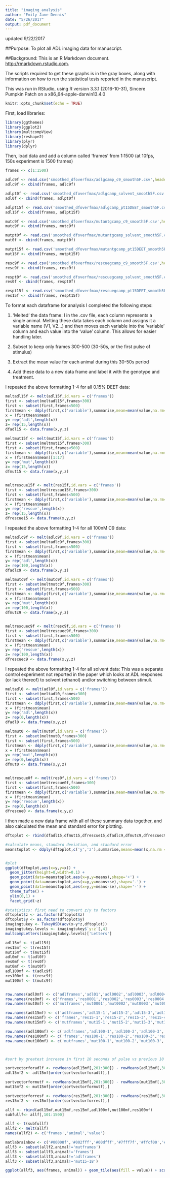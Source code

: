 ```yaml
---
title: "imaging_analysis"
author: "Emily Jane Dennis"
date: "5/26/2017"
output: pdf_document
---
```


updated 9/22/2017


##Purpose:
To plot all ADL imaging data for manuscript.

##Background:
This is an R Markdown document.  <http://rmarkdown.rstudio.com>.

The scripts required to get these graphs is in the gray boxes, along with information on how to run the statistical tests reported in the manuscript.

This was run in RStudio, using R version 3.3.1 (2016-10-31), Sincere Pumpkin Patch on a x86_64-apple-darwin13.4.0

```r
knitr::opts_chunk$set(echo = TRUE)
```

First, load libraries:
```r
library(ggthemes)
library(ggplot2)
library(multcompView)
library(reshape2)
library(plyr)
library(dplyr)
```

Then, load data and add a column called 'frames' from 1:1500 (at 10fps, 150s experiment is 1500 frames)
```r

frames <- c(1:1500)

adlc9f <- read.csv('smoothed_dfoverfmax/adlgcamp_c9_smooth5F.csv',header=FALSE)
adlc9f <- cbind(frames, adlc9f)

adlpt0f <- read.csv('smoothed_dfoverfmax/adlgcamp_solvent_smooth5F.csv',header=FALSE)
adl0f <- cbind(frames, adlpt0f)

adlpt15f <- read.csv('smoothed_dfoverfmax/adlgcamp_pt15DEET_smooth5F.csv',header=FALSE)
adl15f <- cbind(frames, adlpt15f)

mutc9f <- read.csv('smoothed_dfoverfmax/mutantgcamp_c9_smooth5F.csv',header=FALSE)
mutc9f <- cbind(frames, mutc9f)

mutpt0f <- read.csv('smoothed_dfoverfmax/mutantgcamp_solvent_smooth5F.csv',header=FALSE)
mut0f <- cbind(frames, mutpt0f)

mutpt15f <- read.csv('smoothed_dfoverfmax/mutantgcamp_pt15DEET_smooth5F.csv',header=FALSE)
mut15f <- cbind(frames, mutpt15f)

resc9f <- read.csv('smoothed_dfoverfmax/rescuegcamp_c9_smooth5F.csv',header=FALSE)
resc9f <- cbind(frames, resc9f)

respt0f <- read.csv('smoothed_dfoverfmax/rescuegcamp_solvent_smooth5F.csv',header=FALSE)
res0f <- cbind(frames, respt0f)

respt15f <- read.csv('smoothed_dfoverfmax/rescuegcamp_pt15DEET_smooth5F.csv',header=FALSE)
res15f <- cbind(frames, respt15f)


```

To format each dataframe for analysis I completed the following steps:

  1. 'Melted' the data frame: I in the .csv file, each column represents a single animal. Melting these data takes each column and assigns it a variable name (V1, V2...) and then moves each variable into the 'variable' column and each value into the 'value' column. This allows for easier handling later.
  
  2. Subset to keep only frames 300-500 (30-50s, or the first pulse of stimulus)
  
  3. Extract the mean value for each animal during this 30-50s period
  
  4. Add these data to a new data frame and label it with the genotype and treatment.
  
I repeated the above formatting 1-4 for all 0.15% DEET data:
```r
meltadl15f <- melt(adl15f,id.vars = c('frames'))
first <- subset(meltadl15f,frames>300)
first <- subset(first,frames<500)
firstmean <- ddply(first,c('variable'),summarise,mean=mean(value,na.rm=TRUE))
x = (firstmean$mean)
y= rep('adl',length(x))
z= rep(15,length(x))
dfadl15 <- data.frame(x,y,z)

meltmut15f <- melt(mut15f,id.vars = c('frames'))
first <- subset(meltmut15f,frames>300)
first <- subset(first,frames<500)
firstmean <- ddply(first,c('variable'),summarise,mean=mean(value,na.rm=TRUE))
x = (firstmean$mean)[1:17]
y= rep('mut',length(x))
z= rep(15,length(x))
dfmut15 <- data.frame(x,y,z)


meltrescue15f <- melt(res15f,id.vars = c('frames'))
first <- subset(meltrescue15f,frames>300)
first <- subset(first,frames<500)
firstmean <- ddply(first,c('variable'),summarise,mean=mean(value,na.rm=TRUE))
x = (firstmean$mean)
y= rep('rescue',length(x))
z= rep(15,length(x))
dfrescue15 <- data.frame(x,y,z)

```

I repeated the above formatting 1-4 for all 100nM C9 data:
```r
meltadlc9f <- melt(adlc9f,id.vars = c('frames'))
first <- subset(meltadlc9f,frames>300)
first <- subset(first,frames<500)
firstmean <- ddply(first,c('variable'),summarise,mean=mean(value,na.rm=TRUE))
x = (firstmean$mean)
y= rep('adl',length(x))
z= rep(100,length(x))
dfadlc9 <- data.frame(x,y,z)

meltmutc9f <- melt(mutc9f,id.vars = c('frames'))
first <- subset(meltmutc9f,frames>300)
first <- subset(first,frames<500)
firstmean <- ddply(first,c('variable'),summarise,mean=mean(value,na.rm=TRUE))
x = (firstmean$mean)
y= rep('mut',length(x))
z= rep(100,length(x))
dfmutc9 <- data.frame(x,y,z)


meltrescuec9f <- melt(resc9f,id.vars = c('frames'))
first <- subset(meltrescuec9f,frames>300)
first <- subset(first,frames<500)
firstmean <- ddply(first,c('variable'),summarise,mean=mean(value,na.rm=TRUE))
x = (firstmean$mean)
y= rep('rescue',length(x))
z= rep(100,length(x))
dfrescuec9 <- data.frame(x,y,z)

```


I repeated the above formatting 1-4 for all solvent data:
This was a separate control experiment not reported in the paper which looks at ADL responses (or lack thereof) to solvent (ethanol) and/or  switching between stimuli.
```r

meltadl0 <- melt(adl0f,id.vars = c('frames'))
first <- subset(meltadl0,frames>300)
first <- subset(first,frames<500)
firstmean <- ddply(first,c('variable'),summarise,mean=mean(value,na.rm=TRUE))
x = (firstmean$mean)
y= rep('adl',length(x))
z= rep(0,length(x))
dfadl0 <- data.frame(x,y,z)

meltmut0 <- melt(mut0f,id.vars = c('frames'))
first <- subset(meltmut0,frames>300)
first <- subset(first,frames<500)
firstmean <- ddply(first,c('variable'),summarise,mean=mean(value,na.rm=TRUE))
x = (firstmean$mean)
y= rep('mut',length(x))
z= rep(0,length(x))
dfmut0 <- data.frame(x,y,z)


meltrescue0f <- melt(res0f,id.vars = c('frames'))
first <- subset(meltrescue0f,frames>300)
first <- subset(first,frames<500)
firstmean <- ddply(first,c('variable'),summarise,mean=mean(value,na.rm=TRUE))
x = (firstmean$mean)
y= rep('rescue',length(x))
z= rep(0,length(x))
dfrescue0 <- data.frame(x,y,z)

```


I then made a new data frame with all of these summary data together, and also calculated the mean and standard error for plotting.
```r

dftoplot <- rbind(dfadl15,dfmut15,dfrescue15,dfadlc9,dfmutc9,dfrescuec9)

#calculate means, standard deviation, and standard error
meanstoplot <- ddply(dftoplot,c('y','z'),summarise,means=mean(x,na.rm = TRUE),N=length(x),sd=sd(x,na.rm=TRUE),se=(sd/sqrt(N)))


#plot
ggplot(dftoplot,aes(x=y,y=x)) + 
  geom_jitter(height=0,width=0.1) + 
  geom_point(data=meanstoplot,aes(x=y,y=means),shape='+') +
  geom_point(data=meanstoplot,aes(x=y,y=means+se),shape='-') +
  geom_point(data=meanstoplot,aes(x=y,y=means-se),shape='-') +
  theme_tufte() + 
  ylim(0,1) +
  facet_grid(~z)

#statistics: first need to convert z/y to factors
dftoplot$z <- as.factor(dftoplot$z)
dftoplot$y <- as.factor(dftoplot$y)
imagingtukey <- TukeyHSD(aov(x~y*z,dftoplot))
imagingtukey.levels <- imagingtukey$`y:z`[,4]
multcompLetters(imagingtukey.levels)['Letters']

```



```r

adl15mf <- t(adl15f)
res15mf <- t(res15f)
mut15mf <- t(mut15f)
adl0mf <- t(adl0f)
res0mf <- t(res0f)
mut0mf <- t(mut0f)
adl100mf <- t(adlc9f)
res100mf <- t(resc9f)
mut100mf <- t(mutc9f)


row.names(adl0mf) <- c('adlframes','adl01','adl0002','adl0003','adl0004','adl0005','adl0006','adl0007','adl0008','adl0009','adl00010','adl00011','adl00012','adl00013')
row.names(res0mf) <- c('frames','res0001','res0002','res0003','res0004','res0005','res0006','res0007','res0008')
row.names(mut0mf) <- c('mutframes','mut0001','mut0002','mut0003','mut0004','mut0005','mut0006','mut0007','mut0008','mut0009','mut00010','mut00011','mut00012','mut00013')

row.names(adl15mf) <- c('adlframes','adl15-1','adl15-2','adl15-3','adl15-4','adl15-5','adl15-6','adl15-7','adl15-8','adl15-9','adl15-10','adl15-11','adl15-12','adl15-13','adl15-14')
row.names(res15mf) <- c('frames','res15-1','res15-2','res15-3','res15-4','res15-5','res15-6','res15-7','res15-8','res15-9','res15-10','res15-11','res15-12','res15-13')
row.names(mut15mf) <- c('mutframes','mut15-1','mut15-2','mut15-3','mut15-4','mut15-5','mut15-6','mut15-7','mut15-8','mut15-9','mut15-10','mut15-11','mut15-12','mut15-13','mut15-14','mut15-15','mut15-16','mut15-17','mut15-18')

row.names(adl100mf) <- c('adlframes','adl100-1','adl100-2','adl100-3','adl100-4','adl100-5','adl100-6','adl100-7','adl100-8','adl100-9','adl100-10','adl100-11','adl100-12','adl100-13','adl100-14','adl100-15')
row.names(res100mf) <- c('frames','res100-1','res100-2','res100-3','res100-4','res100-5','res100-6','res100-7','res100-8','res100-9','res100-10','res100-11','res100-12','res100-13')
row.names(mut100mf) <- c('mutframes','mut100-1','mut100-2','mut100-3','mut100-4','mut100-5','mut100-6','mut100-7','mut100-8','mut100-9','mut100-0','mut100-1','mut100-2','mut100-3')



#sort by greatest increase in first 10 seconds of pulse vs previous 10 seconds (plotted values)

sortvectorforadlf <- rowMeans(adl15mf[,201:300]) - rowMeans(adl15mf[,301:400])
adl15mf2 <- adl15mf[order(sortvectorforadlf),]

sortvectorformutf <- rowMeans(mut15mf[,201:300]) - rowMeans(mut15mf[,301:400])
mut15mf2 <- mut15mf[order(sortvectorformutf),]

sortvectorforresf <- rowMeans(res15mf[,201:300]) - rowMeans(res15mf[,301:400])
res15mf2 <- res15mf[order(sortvectorforresf),]

allf <- rbind(adl15mf,mut15mf,res15mf,adl100mf,mut100mf,res100mf)
subfullf<- allf[,101:1500]

allf <- t(subfullf)
allf2 <- melt(allf)
names(allf2) <- c('frames','animal','value')

matlabrainbow <- c('#00008f','#002fff','#00dfff','#7fff7f','#ffcf00','#ff1f00','#7f0000')
allf3 <- subset(allf2,animal!='mutframes')
allf3 <- subset(allf3,animal!='frames')
allf3 <- subset(allf3,animal!='adlframes')
allf3 <- subset(allf3,animal!='mut15-18')
```

```r

ggplot(allf3, aes(frames, animal)) + geom_tile(aes(fill = value)) + scale_fill_gradientn(values=c(0, .7, .85, 1), colours=t(matlabrainbow))
```


